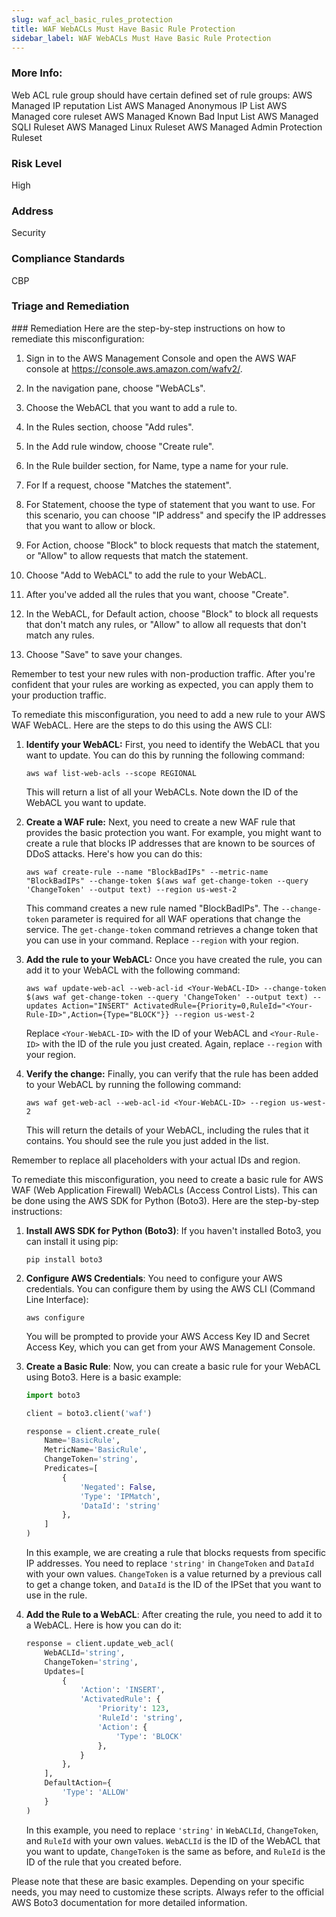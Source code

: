 ```yaml
---
slug: waf_acl_basic_rules_protection
title: WAF WebACLs Must Have Basic Rule Protection
sidebar_label: WAF WebACLs Must Have Basic Rule Protection
---
```


### More Info:

Web ACL rule group should have certain defined set of rule groups: AWS Managed IP reputation List AWS Managed Anonymous IP List AWS Managed core ruleset AWS Managed Known Bad Input List AWS Managed SQLI Ruleset AWS Managed Linux Ruleset AWS Managed Admin Protection Ruleset

### Risk Level

High

### Address

Security

### Compliance Standards

CBP


### Triage and Remediation
<Tabs>

<Tab title='Remediation'>
### Remediation

<AccordionGroup>
<Accordion title='Using Console' defaultOpen='true'>
Here are the step-by-step instructions on how to remediate this misconfiguration:

1. Sign in to the AWS Management Console and open the AWS WAF console at https://console.aws.amazon.com/wafv2/.

2. In the navigation pane, choose "WebACLs".

3. Choose the WebACL that you want to add a rule to.

4. In the Rules section, choose "Add rules".

5. In the Add rule window, choose "Create rule".

6. In the Rule builder section, for Name, type a name for your rule.

7. For If a request, choose "Matches the statement".

8. For Statement, choose the type of statement that you want to use. For this scenario, you can choose "IP address" and specify the IP addresses that you want to allow or block.

9. For Action, choose "Block" to block requests that match the statement, or "Allow" to allow requests that match the statement.

10. Choose "Add to WebACL" to add the rule to your WebACL.

11. After you've added all the rules that you want, choose "Create".

12. In the WebACL, for Default action, choose "Block" to block all requests that don't match any rules, or "Allow" to allow all requests that don't match any rules.

13. Choose "Save" to save your changes.

Remember to test your new rules with non-production traffic. After you're confident that your rules are working as expected, you can apply them to your production traffic.
</Accordion>

<Accordion title='Using CLI'>
To remediate this misconfiguration, you need to add a new rule to your AWS WAF WebACL. Here are the steps to do this using the AWS CLI:

1. **Identify your WebACL:** First, you need to identify the WebACL that you want to update. You can do this by running the following command:

    ```
    aws waf list-web-acls --scope REGIONAL
    ```
   This will return a list of all your WebACLs. Note down the ID of the WebACL you want to update.

2. **Create a WAF rule:** Next, you need to create a new WAF rule that provides the basic protection you want. For example, you might want to create a rule that blocks IP addresses that are known to be sources of DDoS attacks. Here's how you can do this:

    ```
    aws waf create-rule --name "BlockBadIPs" --metric-name "BlockBadIPs" --change-token $(aws waf get-change-token --query 'ChangeToken' --output text) --region us-west-2
    ```
   This command creates a new rule named "BlockBadIPs". The `--change-token` parameter is required for all WAF operations that change the service. The `get-change-token` command retrieves a change token that you can use in your command. Replace `--region` with your region.

3. **Add the rule to your WebACL:** Once you have created the rule, you can add it to your WebACL with the following command:

    ```
    aws waf update-web-acl --web-acl-id <Your-WebACL-ID> --change-token $(aws waf get-change-token --query 'ChangeToken' --output text) --updates Action="INSERT" ActivatedRule={Priority=0,RuleId="<Your-Rule-ID>",Action={Type="BLOCK"}} --region us-west-2
    ```
   Replace `<Your-WebACL-ID>` with the ID of your WebACL and `<Your-Rule-ID>` with the ID of the rule you just created. Again, replace `--region` with your region.

4. **Verify the change:** Finally, you can verify that the rule has been added to your WebACL by running the following command:

    ```
    aws waf get-web-acl --web-acl-id <Your-WebACL-ID> --region us-west-2
    ```
   This will return the details of your WebACL, including the rules that it contains. You should see the rule you just added in the list.

Remember to replace all placeholders with your actual IDs and region.
</Accordion>

<Accordion title='Using Python'>
To remediate this misconfiguration, you need to create a basic rule for AWS WAF (Web Application Firewall) WebACLs (Access Control Lists). This can be done using the AWS SDK for Python (Boto3). Here are the step-by-step instructions:

1. **Install AWS SDK for Python (Boto3)**: If you haven't installed Boto3, you can install it using pip:
   ```
   pip install boto3
   ```

2. **Configure AWS Credentials**: You need to configure your AWS credentials. You can configure them by using the AWS CLI (Command Line Interface):
   ```
   aws configure
   ```
   You will be prompted to provide your AWS Access Key ID and Secret Access Key, which you can get from your AWS Management Console.

3. **Create a Basic Rule**: Now, you can create a basic rule for your WebACL using Boto3. Here is a basic example:

   ```python
   import boto3

   client = boto3.client('waf')

   response = client.create_rule(
       Name='BasicRule',
       MetricName='BasicRule',
       ChangeToken='string',
       Predicates=[
           {
               'Negated': False,
               'Type': 'IPMatch',
               'DataId': 'string'
           },
       ]
   )
   ```

   In this example, we are creating a rule that blocks requests from specific IP addresses. You need to replace `'string'` in `ChangeToken` and `DataId` with your own values. `ChangeToken` is a value returned by a previous call to get a change token, and `DataId` is the ID of the IPSet that you want to use in the rule.

4. **Add the Rule to a WebACL**: After creating the rule, you need to add it to a WebACL. Here is how you can do it:

   ```python
   response = client.update_web_acl(
       WebACLId='string',
       ChangeToken='string',
       Updates=[
           {
               'Action': 'INSERT',
               'ActivatedRule': {
                   'Priority': 123,
                   'RuleId': 'string',
                   'Action': {
                       'Type': 'BLOCK'
                   },
               }
           },
       ],
       DefaultAction={
           'Type': 'ALLOW'
       }
   )
   ```

   In this example, you need to replace `'string'` in `WebACLId`, `ChangeToken`, and `RuleId` with your own values. `WebACLId` is the ID of the WebACL that you want to update, `ChangeToken` is the same as before, and `RuleId` is the ID of the rule that you created before.

Please note that these are basic examples. Depending on your specific needs, you may need to customize these scripts. Always refer to the official AWS Boto3 documentation for more detailed information.
</Accordion>

</AccordionGroup>
</Tab>
</Tabs>


